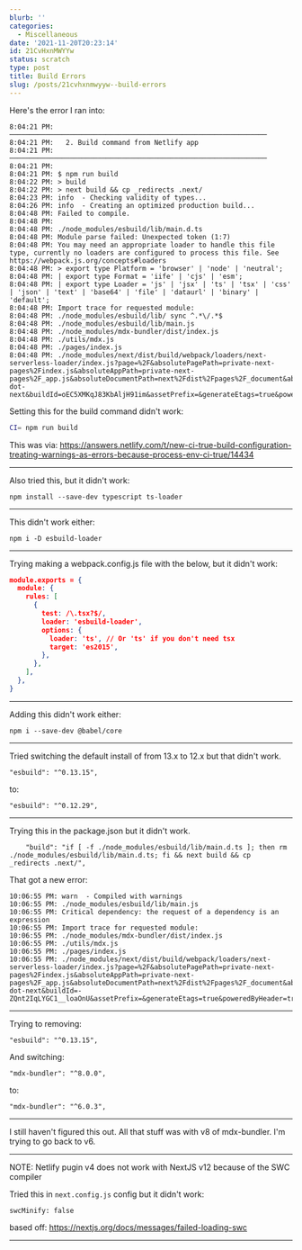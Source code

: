 ```yaml
---
blurb: ''
categories:
  - Miscellaneous
date: '2021-11-20T20:23:14'
id: 21CvHxnMWYYw
status: scratch
type: post
title: Build Errors
slug: /posts/21cvhxnmwyyw--build-errors
---
```


Here's the error I ran into:

```
8:04:21 PM: ────────────────────────────────────────────────────────────────
8:04:21 PM:   2. Build command from Netlify app                             
8:04:21 PM: ────────────────────────────────────────────────────────────────
8:04:21 PM: ​
8:04:21 PM: $ npm run build
8:04:22 PM: > build
8:04:22 PM: > next build && cp _redirects .next/
8:04:23 PM: info  - Checking validity of types...
8:04:26 PM: info  - Creating an optimized production build...
8:04:48 PM: Failed to compile.
8:04:48 PM: 
8:04:48 PM: ./node_modules/esbuild/lib/main.d.ts
8:04:48 PM: Module parse failed: Unexpected token (1:7)
8:04:48 PM: You may need an appropriate loader to handle this file type, currently no loaders are configured to process this file. See https://webpack.js.org/concepts#loaders
8:04:48 PM: > export type Platform = 'browser' | 'node' | 'neutral';
8:04:48 PM: | export type Format = 'iife' | 'cjs' | 'esm';
8:04:48 PM: | export type Loader = 'js' | 'jsx' | 'ts' | 'tsx' | 'css' | 'json' | 'text' | 'base64' | 'file' | 'dataurl' | 'binary' | 'default';
8:04:48 PM: Import trace for requested module:
8:04:48 PM: ./node_modules/esbuild/lib/ sync ^.*\/.*$
8:04:48 PM: ./node_modules/esbuild/lib/main.js
8:04:48 PM: ./node_modules/mdx-bundler/dist/index.js
8:04:48 PM: ./utils/mdx.js
8:04:48 PM: ./pages/index.js
8:04:48 PM: ./node_modules/next/dist/build/webpack/loaders/next-serverless-loader/index.js?page=%2F&absolutePagePath=private-next-pages%2Findex.js&absoluteAppPath=private-next-pages%2F_app.js&absoluteDocumentPath=next%2Fdist%2Fpages%2F_document&absoluteErrorPath=next%2Fdist%2Fpages%2F_error&absolute404Path=&distDir=private-dot-next&buildId=oEC5XMKqJ83KbAljH91im&assetPrefix=&generateEtags=true&poweredByHeader=true&canonicalBase=&
```

Setting this for the build command didn't work:

```bash
CI= npm run build
```

This was via: https://answers.netlify.com/t/new-ci-true-build-configuration-treating-warnings-as-errors-because-process-env-ci-true/14434

---

Also tried this, but it didn't work:

```
npm install --save-dev typescript ts-loader
```


---

This didn't work either:

```
npm i -D esbuild-loader
```

---

Trying making a webpack.config.js file with the below, but it didn't work:


```json 
module.exports = {
  module: {
    rules: [
      {
        test: /\.tsx?$/,
        loader: 'esbuild-loader',
        options: {
          loader: 'ts', // Or 'ts' if you don't need tsx
          target: 'es2015',
        },
      },
    ],
  },
}
```

---


Adding this didn't work either:

```
npm i --save-dev @babel/core
```


---

Tried switching the default install of from 13.x to 12.x but that didn't work. 

```
"esbuild": "^0.13.15",
```

to:

```
"esbuild": "^0.12.29",
```

---


Trying this in the package.json but it didn't work. 


```
    "build": "if [ -f ./node_modules/esbuild/lib/main.d.ts ]; then rm ./node_modules/esbuild/lib/main.d.ts; fi && next build && cp _redirects .next/",
```

That got a new error:

```
10:06:55 PM: warn  - Compiled with warnings
10:06:55 PM: ./node_modules/esbuild/lib/main.js
10:06:55 PM: Critical dependency: the request of a dependency is an expression
10:06:55 PM: Import trace for requested module:
10:06:55 PM: ./node_modules/mdx-bundler/dist/index.js
10:06:55 PM: ./utils/mdx.js
10:06:55 PM: ./pages/index.js
10:06:55 PM: ./node_modules/next/dist/build/webpack/loaders/next-serverless-loader/index.js?page=%2F&absolutePagePath=private-next-pages%2Findex.js&absoluteAppPath=private-next-pages%2F_app.js&absoluteDocumentPath=next%2Fdist%2Fpages%2F_document&absoluteErrorPath=next%2Fdist%2Fpages%2F_error&absolute404Path=&distDir=private-dot-next&buildId=-ZQnt2IqLYGC1__loaOnU&assetPrefix=&generateEtags=true&poweredByHeader=true&canonicalBase=&basePath=&runtimeConfig=&previewProps=%7B%22previewModeId%22%3A%226b15a5ab3397694d19f221ac8e9f687d%22%2C%22previewModeSigningKey%22%3A%2294314108aa8f1893826ebffb25a37dd3dcf95a9ba38030f3fe9600e4293136ac%22%2C%22previewModeEncryptionKey%22%3A%2211b7956bde48683b19b26f03d7627885c4bf2882a969aa52c409f2c1f4840c08%22%7D&loadedEnvFiles=W10%3D&i18n=!
```


---

Trying to removing:

```
"esbuild": "^0.13.15",
```

And switching:

```
"mdx-bundler": "^8.0.0",
```

to:

```
"mdx-bundler": "^6.0.3",
```


---

I still haven't figured this out. All that stuff was with v8 of mdx-bundler. I'm trying to go back to v6.

---

NOTE: Netlify pugin v4 does not work with NextJS v12 because of the SWC compiler

Tried this in `next.config.js` config but it didn't work:

```
swcMinify: false
```

based off: https://nextjs.org/docs/messages/failed-loading-swc


---





